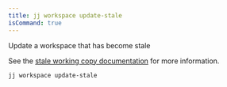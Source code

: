 ```yaml
---
title: jj workspace update-stale
isCommand: true
---
```


Update a workspace that has become stale

See the [stale working copy documentation] for more information.

[stale working copy documentation]: https://jj-vcs.github.io/jj/latest/working-copy/#stale-working-copy

```shell title="Usage"
jj workspace update-stale
```

